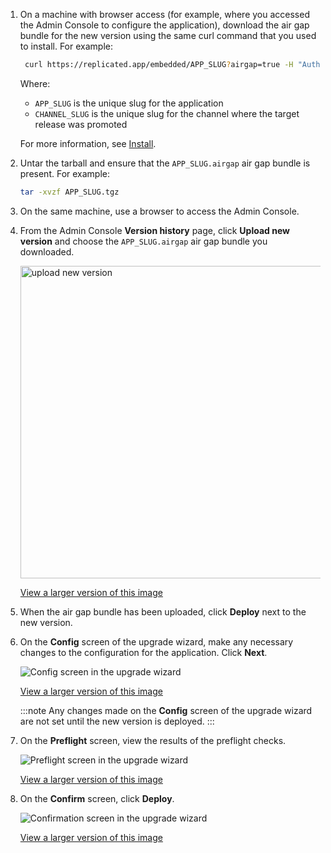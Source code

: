1. On a machine with browser access (for example, where you accessed the Admin Console to configure the application), download the air gap bundle for the new version using the same curl command that you used to install. For example:

   ```bash
    curl https://replicated.app/embedded/APP_SLUG?airgap=true -H "Authorization: LICENSE_ID" -o 	APP_SLUG.tgz
   ```
   Where:
   * `APP_SLUG` is the unique slug for the application
   * `CHANNEL_SLUG` is the unique slug for the channel where the target release was promoted

   For more information, see [Install](/enterprise/installing-embedded-air-gap#install).

1. Untar the tarball and ensure that the `APP_SLUG.airgap` air gap bundle is present. For example:

   ```bash
   tar -xvzf APP_SLUG.tgz
   ```

1. On the same machine, use a browser to access the Admin Console.

1. From the Admin Console **Version history** page, click **Upload new version** and choose the `APP_SLUG.airgap` air gap bundle you downloaded.

     <img alt="upload new version" width="500px" src="/images/ec-air-gap-upgrade.png"/>

     [View a larger version of this image](/images/ec-air-gap-upgrade.png)

1. When the air gap bundle has been uploaded, click **Deploy** next to the new version.

1. On the **Config** screen of the upgrade wizard, make any necessary changes to the configuration for the application. Click **Next**.

    ![Config screen in the upgrade wizard](/images/ec-upgrade-wizard-config.png)

    [View a larger version of this image](/images/ec-upgrade-wizard-config.png)

    :::note
    Any changes made on the **Config** screen of the upgrade wizard are not set until the new version is deployed.
    :::

1. On the **Preflight** screen, view the results of the preflight checks.

   ![Preflight screen in the upgrade wizard](/images/ec-upgrade-wizard-preflights.png)

   [View a larger version of this image](/images/ec-upgrade-wizard-preflights.png)

1. On the **Confirm** screen, click **Deploy**.

   ![Confirmation screen in the upgrade wizard](/images/ec-upgrade-wizard-confirm.png)

   [View a larger version of this image](/images/ec-upgrade-wizard-confirm.png)